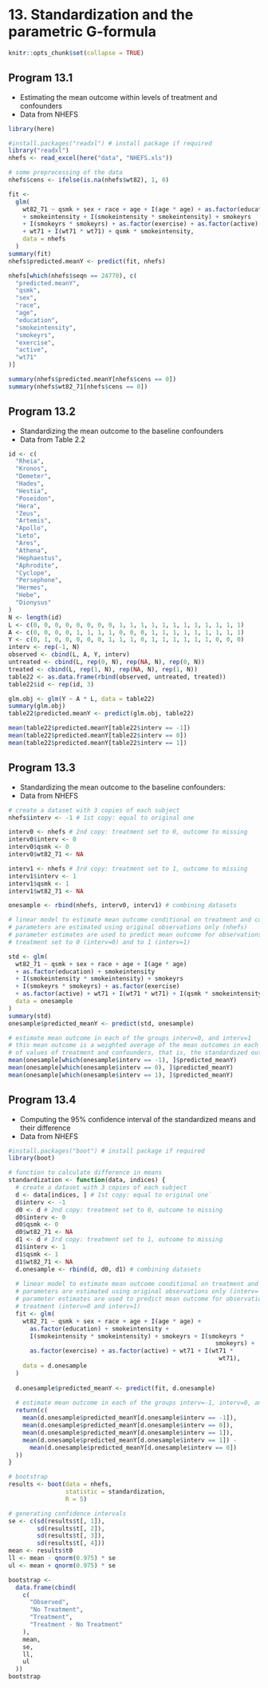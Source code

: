 # 13. Standardization and the parametric G-formula{-}

```r
knitr::opts_chunk$set(collapse = TRUE) 
```

## Program 13.1

- Estimating the mean outcome within levels of treatment and confounders
- Data from NHEFS

```r
library(here)
```

```r
#install.packages("readxl") # install package if required
library("readxl")
nhefs <- read_excel(here("data", "NHEFS.xls"))

# some preprocessing of the data
nhefs$cens <- ifelse(is.na(nhefs$wt82), 1, 0)

fit <-
  glm(
    wt82_71 ~ qsmk + sex + race + age + I(age * age) + as.factor(education)
    + smokeintensity + I(smokeintensity * smokeintensity) + smokeyrs
    + I(smokeyrs * smokeyrs) + as.factor(exercise) + as.factor(active)
    + wt71 + I(wt71 * wt71) + qsmk * smokeintensity,
    data = nhefs
  )
summary(fit)
nhefs$predicted.meanY <- predict(fit, nhefs)

nhefs[which(nhefs$seqn == 24770), c(
  "predicted.meanY",
  "qsmk",
  "sex",
  "race",
  "age",
  "education",
  "smokeintensity",
  "smokeyrs",
  "exercise",
  "active",
  "wt71"
)]

summary(nhefs$predicted.meanY[nhefs$cens == 0])
summary(nhefs$wt82_71[nhefs$cens == 0])
```

## Program 13.2

- Standardizing the mean outcome to the baseline confounders
- Data from Table 2.2

```r
id <- c(
  "Rheia",
  "Kronos",
  "Demeter",
  "Hades",
  "Hestia",
  "Poseidon",
  "Hera",
  "Zeus",
  "Artemis",
  "Apollo",
  "Leto",
  "Ares",
  "Athena",
  "Hephaestus",
  "Aphrodite",
  "Cyclope",
  "Persephone",
  "Hermes",
  "Hebe",
  "Dionysus"
)
N <- length(id)
L <- c(0, 0, 0, 0, 0, 0, 0, 0, 1, 1, 1, 1, 1, 1, 1, 1, 1, 1, 1, 1)
A <- c(0, 0, 0, 0, 1, 1, 1, 1, 0, 0, 0, 1, 1, 1, 1, 1, 1, 1, 1, 1)
Y <- c(0, 1, 0, 0, 0, 0, 0, 1, 1, 1, 0, 1, 1, 1, 1, 1, 1, 0, 0, 0)
interv <- rep(-1, N)
observed <- cbind(L, A, Y, interv)
untreated <- cbind(L, rep(0, N), rep(NA, N), rep(0, N))
treated <- cbind(L, rep(1, N), rep(NA, N), rep(1, N))
table22 <- as.data.frame(rbind(observed, untreated, treated))
table22$id <- rep(id, 3)

glm.obj <- glm(Y ~ A * L, data = table22)
summary(glm.obj)
table22$predicted.meanY <- predict(glm.obj, table22)

mean(table22$predicted.meanY[table22$interv == -1])
mean(table22$predicted.meanY[table22$interv == 0])
mean(table22$predicted.meanY[table22$interv == 1])
```


## Program 13.3

- Standardizing the mean outcome to the baseline confounders:
- Data from NHEFS

```r
# create a dataset with 3 copies of each subject
nhefs$interv <- -1 # 1st copy: equal to original one

interv0 <- nhefs # 2nd copy: treatment set to 0, outcome to missing
interv0$interv <- 0
interv0$qsmk <- 0
interv0$wt82_71 <- NA

interv1 <- nhefs # 3rd copy: treatment set to 1, outcome to missing
interv1$interv <- 1
interv1$qsmk <- 1
interv1$wt82_71 <- NA

onesample <- rbind(nhefs, interv0, interv1) # combining datasets

# linear model to estimate mean outcome conditional on treatment and confounders
# parameters are estimated using original observations only (nhefs)
# parameter estimates are used to predict mean outcome for observations with
# treatment set to 0 (interv=0) and to 1 (interv=1)

std <- glm(
  wt82_71 ~ qsmk + sex + race + age + I(age * age)
  + as.factor(education) + smokeintensity
  + I(smokeintensity * smokeintensity) + smokeyrs
  + I(smokeyrs * smokeyrs) + as.factor(exercise)
  + as.factor(active) + wt71 + I(wt71 * wt71) + I(qsmk * smokeintensity),
  data = onesample
)
summary(std)
onesample$predicted_meanY <- predict(std, onesample)

# estimate mean outcome in each of the groups interv=0, and interv=1
# this mean outcome is a weighted average of the mean outcomes in each combination
# of values of treatment and confounders, that is, the standardized outcome
mean(onesample[which(onesample$interv == -1), ]$predicted_meanY)
mean(onesample[which(onesample$interv == 0), ]$predicted_meanY)
mean(onesample[which(onesample$interv == 1), ]$predicted_meanY)
```


## Program 13.4

- Computing the 95% confidence interval of the standardized means and their difference
- Data from NHEFS

```r
#install.packages("boot") # install package if required
library(boot)

# function to calculate difference in means
standardization <- function(data, indices) {
  # create a dataset with 3 copies of each subject
  d <- data[indices, ] # 1st copy: equal to original one`
  d$interv <- -1
  d0 <- d # 2nd copy: treatment set to 0, outcome to missing
  d0$interv <- 0
  d0$qsmk <- 0
  d0$wt82_71 <- NA
  d1 <- d # 3rd copy: treatment set to 1, outcome to missing
  d1$interv <- 1
  d1$qsmk <- 1
  d1$wt82_71 <- NA
  d.onesample <- rbind(d, d0, d1) # combining datasets
  
  # linear model to estimate mean outcome conditional on treatment and confounders
  # parameters are estimated using original observations only (interv= -1)
  # parameter estimates are used to predict mean outcome for observations with set
  # treatment (interv=0 and interv=1)
  fit <- glm(
    wt82_71 ~ qsmk + sex + race + age + I(age * age) +
      as.factor(education) + smokeintensity +
      I(smokeintensity * smokeintensity) + smokeyrs + I(smokeyrs *
                                                          smokeyrs) +
      as.factor(exercise) + as.factor(active) + wt71 + I(wt71 *
                                                           wt71),
    data = d.onesample
  )
  
  d.onesample$predicted_meanY <- predict(fit, d.onesample)
  
  # estimate mean outcome in each of the groups interv=-1, interv=0, and interv=1
  return(c(
    mean(d.onesample$predicted_meanY[d.onesample$interv == -1]),
    mean(d.onesample$predicted_meanY[d.onesample$interv == 0]),
    mean(d.onesample$predicted_meanY[d.onesample$interv == 1]),
    mean(d.onesample$predicted_meanY[d.onesample$interv == 1]) -
      mean(d.onesample$predicted_meanY[d.onesample$interv == 0])
  ))
}

# bootstrap
results <- boot(data = nhefs,
                statistic = standardization,
                R = 5)

# generating confidence intervals
se <- c(sd(results$t[, 1]),
        sd(results$t[, 2]),
        sd(results$t[, 3]),
        sd(results$t[, 4]))
mean <- results$t0
ll <- mean - qnorm(0.975) * se
ul <- mean + qnorm(0.975) * se

bootstrap <-
  data.frame(cbind(
    c(
      "Observed",
      "No Treatment",
      "Treatment",
      "Treatment - No Treatment"
    ),
    mean,
    se,
    ll,
    ul
  ))
bootstrap
```
